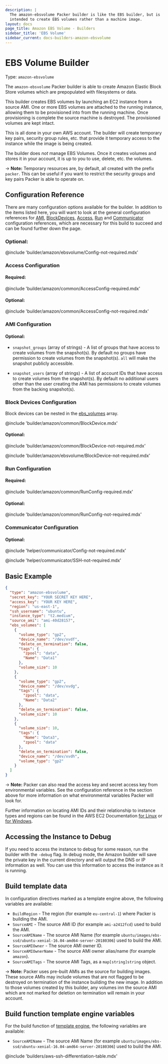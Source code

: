 ```yaml
---
description: |
  The amazon-ebsvolume Packer builder is like the EBS builder, but is
  intended to create EBS volumes rather than a machine image.
layout: docs
page_title: Amazon EBS Volume - Builders
sidebar_title: 'EBS Volume'
sidebar_current: docs-builders-amazon-ebsvolume
---
```


# EBS Volume Builder

Type: `amazon-ebsvolume`

The `amazon-ebsvolume` Packer builder is able to create Amazon Elastic Block
Store volumes which are prepopulated with filesystems or data.

This builder creates EBS volumes by launching an EC2 instance from a source
AMI. One or more EBS volumes are attached to the running instance, allowing
them to be provisioned into from the running machine. Once provisioning is
complete the source machine is destroyed. The provisioned volumes are kept
intact.

This is all done in your own AWS account. The builder will create temporary key
pairs, security group rules, etc. that provide it temporary access to the
instance while the image is being created.

The builder does _not_ manage EBS Volumes. Once it creates volumes and stores
it in your account, it is up to you to use, delete, etc. the volumes.

-> **Note:** Temporary resources are, by default, all created with the
prefix `packer`. This can be useful if you want to restrict the security groups
and key pairs Packer is able to operate on.

## Configuration Reference

There are many configuration options available for the builder. In addition to
the items listed here, you will want to look at the general configuration
references for [AMI](#ami-configuration),
[BlockDevices](#block-devices-configuration),
[Access](#access-configuration),
[Run](#run-configuration) and
[Communicator](#communicator-configuration)
configuration references, which are
necessary for this build to succeed and can be found further down the page.

### Optional:

@include 'builder/amazon/ebsvolume/Config-not-required.mdx'

### Access Configuration

#### Required:

@include 'builder/amazon/common/AccessConfig-required.mdx'

#### Optional:

@include 'builder/amazon/common/AccessConfig-not-required.mdx'

### AMI Configuration

#### Optional:

- `snapshot_groups` (array of strings) - A list of groups that have access to
  create volumes from the snapshot(s). By default no groups have permission
  to create volumes from the snapshot(s). `all` will make the snapshot
  publicly accessible.

- `snapshot_users` (array of strings) - A list of account IDs that have
  access to create volumes from the snapshot(s). By default no additional
  users other than the user creating the AMI has permissions to create
  volumes from the backing snapshot(s).

### Block Devices Configuration

Block devices can be nested in the
[ebs_volumes](#ebs_volumes) array.

@include 'builder/amazon/common/BlockDevice.mdx'

#### Optional:

@include 'builder/amazon/common/BlockDevice-not-required.mdx'

@include 'builder/amazon/ebsvolume/BlockDevice-not-required.mdx'

### Run Configuration

#### Required:

@include 'builder/amazon/common/RunConfig-required.mdx'

#### Optional:

@include 'builder/amazon/common/RunConfig-not-required.mdx'

### Communicator Configuration

#### Optional:

@include 'helper/communicator/Config-not-required.mdx'

@include 'helper/communicator/SSH-not-required.mdx'

## Basic Example

```json
{
  "type": "amazon-ebsvolume",
  "secret_key": "YOUR SECRET KEY HERE",
  "access_key": "YOUR KEY HERE",
  "region": "us-east-1",
  "ssh_username": "ubuntu",
  "instance_type": "t2.medium",
  "source_ami": "ami-40d28157",
  "ebs_volumes": [
    {
      "volume_type": "gp2",
      "device_name": "/dev/xvdf",
      "delete_on_termination": false,
      "tags": {
        "zpool": "data",
        "Name": "Data1"
      },
      "volume_size": 10
    },
    {
      "volume_type": "gp2",
      "device_name": "/dev/xvdg",
      "tags": {
        "zpool": "data",
        "Name": "Data2"
      },
      "delete_on_termination": false,
      "volume_size": 10
    },
    {
      "volume_size": 10,
      "tags": {
        "Name": "Data3",
        "zpool": "data"
      },
      "delete_on_termination": false,
      "device_name": "/dev/xvdh",
      "volume_type": "gp2"
    }
  ]
}
```

-> **Note:** Packer can also read the access key and secret access key from
environmental variables. See the configuration reference in the section above
for more information on what environmental variables Packer will look for.

Further information on locating AMI IDs and their relationship to instance
types and regions can be found in the AWS EC2 Documentation [for
Linux](http://docs.aws.amazon.com/AWSEC2/latest/UserGuide/finding-an-ami.html)
or [for
Windows](http://docs.aws.amazon.com/AWSEC2/latest/WindowsGuide/finding-an-ami.html).

## Accessing the Instance to Debug

If you need to access the instance to debug for some reason, run the builder
with the `-debug` flag. In debug mode, the Amazon builder will save the private
key in the current directory and will output the DNS or IP information as well.
You can use this information to access the instance as it is running.

## Build template data

In configuration directives marked as a template engine above, the following
variables are available:

- `BuildRegion` - The region (for example `eu-central-1`) where Packer is
  building the AMI.
- `SourceAMI` - The source AMI ID (for example `ami-a2412fcd`) used to build
  the AMI.
- `SourceAMIName` - The source AMI Name (for example
  `ubuntu/images/ebs-ssd/ubuntu-xenial-16.04-amd64-server-20180306`) used to
  build the AMI.
- `SourceAMIOwner` - The source AMI owner ID.
- `SourceAMIOwnerName` - The source AMI owner alias/name (for example `amazon`).
- `SourceAMITags` - The source AMI Tags, as a `map[string]string` object.

-> **Note:** Packer uses pre-built AMIs as the source for building images.
These source AMIs may include volumes that are not flagged to be destroyed on
termination of the instance building the new image. In addition to those
volumes created by this builder, any volumes inn the source AMI which are not
marked for deletion on termination will remain in your account.

## Build function template engine variables

For the build function of [template engine](/docs/templates/engine.html), the following
variables are available:

- `SourceAMIName` - The source AMI Name (for example
  `ubuntu/images/ebs-ssd/ubuntu-xenial-16.04-amd64-server-20180306`) used to
  build the AMI.

@include 'builders/aws-ssh-differentiation-table.mdx'
